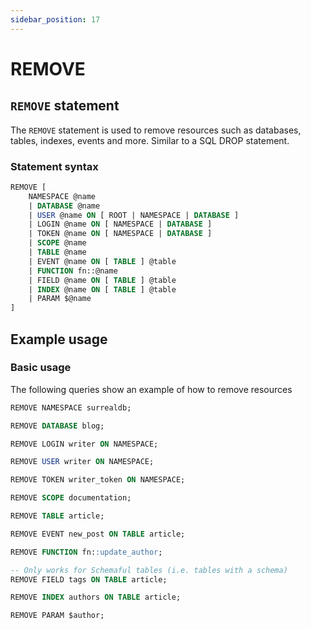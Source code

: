 ```yaml
---
sidebar_position: 17
---
```


# REMOVE

## `REMOVE` statement

The `REMOVE` statement is used to remove resources such as databases, tables, indexes, events and more.
Similar to a SQL DROP statement.

### Statement syntax

```sql title="SurrealQL Syntax"
REMOVE [
	NAMESPACE @name
	| DATABASE @name
	| USER @name ON [ ROOT | NAMESPACE | DATABASE ]
	| LOGIN @name ON [ NAMESPACE | DATABASE ]
	| TOKEN @name ON [ NAMESPACE | DATABASE ]
	| SCOPE @name
	| TABLE @name
	| EVENT @name ON [ TABLE ] @table
	| FUNCTION fn::@name
	| FIELD @name ON [ TABLE ] @table
	| INDEX @name ON [ TABLE ] @table
	| PARAM $@name
]
```

## Example usage
### Basic usage

The following queries show an example of how to remove resources

```sql
REMOVE NAMESPACE surrealdb;

REMOVE DATABASE blog;

REMOVE LOGIN writer ON NAMESPACE;

REMOVE USER writer ON NAMESPACE;

REMOVE TOKEN writer_token ON NAMESPACE;

REMOVE SCOPE documentation;

REMOVE TABLE article;

REMOVE EVENT new_post ON TABLE article;

REMOVE FUNCTION fn::update_author;

-- Only works for Schemaful tables (i.e. tables with a schema)
REMOVE FIELD tags ON TABLE article;

REMOVE INDEX authors ON TABLE article;

REMOVE PARAM $author;
```
